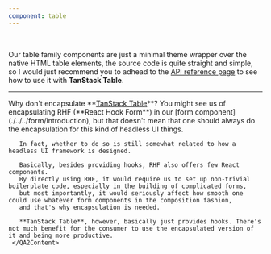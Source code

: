 ```yaml
---
component: table
---
```

<QuickDemoSection />


<VersatileTabs2 defaultValue="table-default-demo" compact>
  <VersatileTabs2Content value="table-default-demo" demoId="table-default-demo" showCode={false} />
</VersatileTabs2>


<br />


Our table family components are just a minimal theme wrapper over the native HTML table elements,
the source code is quite straight and simple, so I would just recommend you to adhead to the [API reference page](./../api)
to see how to use it with **TanStack Table**.

___


<QASection />
<QA2>
  <QA2Item >
    <QA2Trigger>Why don't encapsulate **<u>TanStack Table</u>**?</QA2Trigger>
     <QA2Content>
       You might see us of encapsulating RHF (**React Hook Form**) in our [form component](./../../form/introduction),
       but that doesn't mean that one should always do the encapsulation for this kind of headless UI things.

       In fact, whether to do so is still somewhat related to how a headless UI framework is designed.

       Basically, besides providing hooks, RHF also offers few React components.
       By directly using RHF, it would require us to set up non-trivial boilerplate code, especially in the building of complicated forms,
       but most importantly, it would seriously affect how smooth one could use whatever form components in the composition fashion,
       and that's why encapsulation is needed.

       **TanStack Table**, however, basically just provides hooks. There's not much benefit for the consumer to use the encapsulated version of it and being more productive.
     </QA2Content>
   </QA2Item>
</QA2>
